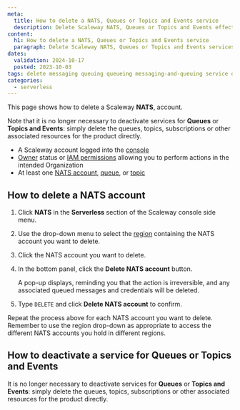 ```yaml
---
meta:
  title: How to delete a NATS, Queues or Topics and Events service
  description: Delete Scaleway NATS, Queues or Topics and Events effectively. Safely remove resources with this straightforward guide.
content:
  h1: How to delete a NATS, Queues or Topics and Events service
  paragraph: Delete Scaleway NATS, Queues or Topics and Events services effectively. Safely remove resources with this straightforward guide.
dates:
  validation: 2024-10-17
  posted: 2023-10-03
tags: delete messaging queuing queueing messaging-and-queuing service disable deactivate nats-account stop
categories:
  - serverless 
---
```


This page shows how to delete a Scaleway **NATS**, account.

Note that it is no longer necessary to deactivate services for **Queues** or **Topics and Events**: simply delete the queues, topics, subscriptions or other associated resources for the product directly.

<Macro id="requirements" />

- A Scaleway account logged into the [console](https://console.scaleway.com)
- [Owner](/identity-and-access-management/iam/concepts/#owner) status or [IAM permissions](/identity-and-access-management/iam/concepts/#permission) allowing you to perform actions in the intended Organization
- At least one [NATS account](/serverless/messaging/how-to/get-started/), [queue](TODO), or [topic](TODO)

## How to delete a NATS account

1. Click **NATS** in the **Serverless** section of the Scaleway console side menu.

2. Use the drop-down menu to select the [region](/serverless/messaging/concepts/#region) containing the NATS account you want to delete.

3. Click the NATS account you want to delete.

4. In the bottom panel, click the **Delete NATS account** button.

    A pop-up displays, reminding you that the action is irreversible, and any associated queued messages and credentials will be deleted.

5. Type `DELETE` and click **Delete NATS account** to confirm.

<Message type="note">
Repeat the process above for each NATS account you want to delete. Remember to use the region drop-down as appropriate to access the different NATS accounts you hold in different regions.
</Message>

## How to deactivate a service for Queues or Topics and Events 

It is no longer necessary to deactivate services for **Queues** or **Topics and Events**: simply delete the queues, topics, subscriptions or other associated resources for the product directly.



